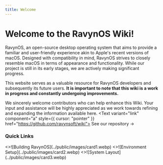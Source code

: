 ```yaml
---
title: Welcome
---
```




# Welcome to the RavynOS Wiki!

RavynOS, an open-source desktop operating system that aims to provide a familiar and user-friendly experience akin to Apple's recent versions of macOS. Designed with compatibility in mind, RavynOS strives to closely resemble macOS in terms of appearance and functionality. While our project is still in its early stages, we are actively making significant progress.

This website serves as a valuable resource for RavynOS developers and subsequently its future users. **It is important to note that this wiki is a work in progress and constantly undergoing improvements.**

We sincerely welcome contributors who can help enhance this Wiki. Your input and assistance will be highly appreciated as we work towards refining and expanding the information available here. <Text variant="link" component="a" style={{ cursor: "pointer" }} href="https://github.com/ravynsoft/wiki"> See our repository  &#8594;</Text>

### Quick Links

<Cards num={3}>
  <Card image arrow title="Building RavynOS locally" href="/building-ravynos/building">
    <>![Building RavynOS](../public/images/card1.webp)</>
  </Card>
  <Card image arrow title="Environment Setup" href="/setting-up-environment/devenv">
    <>![Environment Setup](../public/images/card2.webp)</>
  </Card>
  <Card image arrow title="System Layout" href="/architecture/overview">
    <>![System Layout](../public/images/card3.webp)</>
  </Card>
</Cards>

